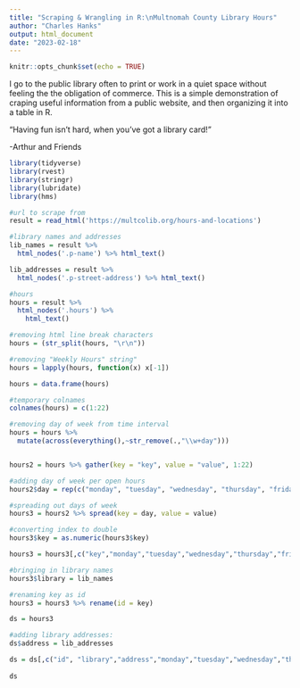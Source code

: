 ```yaml
---
title: "Scraping & Wrangling in R:\nMultnomah County Library Hours"
author: "Charles Hanks" 
output: html_document
date: "2023-02-18"
---
```


```r
knitr::opts_chunk$set(echo = TRUE)
```


I go to the public library often to print or work in a quiet space without feeling the the obligation of commerce. This is a simple demonstration of craping useful information from a public website, and then organizing it into a table in R. 

"Having fun isn't hard, when you've got a library card!" 

-Arthur and Friends 

```r
library(tidyverse)
library(rvest)
library(stringr)
library(lubridate)
library(hms)
```


```r
#url to scrape from
result = read_html('https://multcolib.org/hours-and-locations')

#library names and addresses 
lib_names = result %>% 
  html_nodes('.p-name') %>% html_text()

lib_addresses = result %>% 
  html_nodes('.p-street-address') %>% html_text()

```

```r
#hours
hours = result %>% 
  html_nodes('.hours') %>% 
    html_text()

#removing html line break characters 
hours = (str_split(hours, "\r\n")) 

#removing "Weekly Hours" string"
hours = lapply(hours, function(x) x[-1])

hours = data.frame(hours)

#temporary colnames
colnames(hours) = c(1:22)

#removing day of week from time interval 
hours = hours %>% 
  mutate(across(everything(),~str_remove(.,"\\w+day")))


hours2 = hours %>% gather(key = "key", value = "value", 1:22)

#adding day of week per open hours 
hours2$day = rep(c("monday", "tuesday", "wednesday", "thursday", "friday", "saturday", "sunday", NA),22)

#spreading out days of week
hours3 = hours2 %>% spread(key = day, value = value) 

#converting index to double 
hours3$key = as.numeric(hours3$key)

hours3 = hours3[,c("key","monday","tuesday","wednesday","thursday","friday","saturday","sunday")] %>% arrange(key)

#bringing in library names
hours3$library = lib_names

#renaming key as id 
hours3 = hours3 %>% rename(id = key)

ds = hours3

#adding library addresses: 
ds$address = lib_addresses

ds = ds[,c("id", "library","address","monday","tuesday","wednesday","thursday","friday","saturday","sunday")]
        
ds

```



